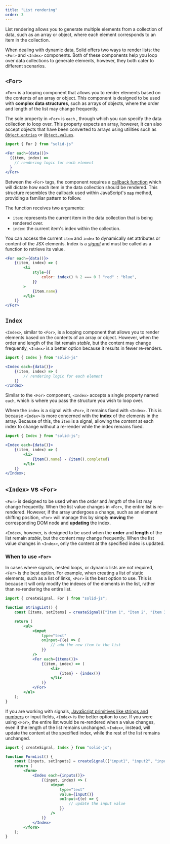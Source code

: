 ```yaml
---
title: "List rendering"
order: 3
---
```


List rendering allows you to generate multiple elements from a collection of data, such as an array or object, where each element corresponds to an item in the collection.

When dealing with dynamic data, Solid offers two ways to render lists: the `<For>` and `<Index>` components. Both of these components help you loop over data collections to generate elements, however, they both cater to different scenarios.

## `<For>`

`<For>` is a looping component that allows you to render elements based on the contents of an array or object. This component is designed to be used with **complex data structures**, such as arrays of objects, where the order and length of the list may change frequently.

The sole property in `<For>` is `each` , through which you can specify the data collection to loop over. This property expects an array, however, it can also accept objects that have been converted to arrays using utilities such as [`Object.entries`](https://developer.mozilla.org/en-US/docs/Web/JavaScript/Reference/Global_Objects/Object/entries) or [`Object.values`](https://developer.mozilla.org/en-US/docs/Web/JavaScript/Reference/Global_Objects/Object/values).

```jsx
import { For } from "solid-js"

<For each={data()}>
  {(item, index) =>
    // rendering logic for each element
  }
</For>
```

Between the `<For>` tags, the component requires a [callback function](https://developer.mozilla.org/en-US/docs/Glossary/Callback_function) which will dictate how each item in the data collection should be rendered. This structure resembles the callback used within JavaScript's [`map`](https://developer.mozilla.org/en-US/docs/Web/JavaScript/Reference/Global_Objects/Map) method, providing a familiar pattern to follow.

The function receives two arguments:

- `item`: represents the current item in the data collection that is being rendered over.
- `index`: the current item's index within the collection.

You can access the current `item` and `index` to dynamically set attributes or content of the JSX elements. Index is a [_signal_](/concepts/signals) and must be called as a function to retrieve its value.

```jsx
<For each={data()}>
	{(item, index) => (
		<li
			style={{
				color: index() % 2 === 0 ? "red" : "blue",
			}}
		>
			{item.name}
		</li>
	)}
</For>
```

## `Index`

`<Index>`, similar to `<For>`, is a looping component that allows you to render elements based on the contents of an array or object. However, when the order and length of the list remain _stable_, but the content may change frequently, `<Index>` is a better option because it results in fewer re-renders.

```jsx
import { Index } from "solid-js"

<Index each={data()}>
	{(item, index) => (
		// rendering logic for each element
	)}
</Index>
```

Similar to the `<For>` component, `<Index>` accepts a single property named `each`, which is where you pass the structure you wish to loop over.

Where the `index` is a signal with `<For>`, it remains fixed with `<Index>`. This is because `<Index>` is more concerned with the **index** of the elements in the array. Because of this, the `item` is a signal, allowing the _content_ at each index to change without a re-render while the index remains fixed.

```jsx
import { Index } from "solid-js";

<Index each={data()}>
	{(item, index) => (
		<li>
			{item().name} - {item().completed}
		</li>
	)}
</Index>;
```

## `<Index>` vs `<For>`

`<For>` is designed to be used when the _order_ and _length_ of the list may change frequently. When the list value changes in `<For>`, the entire list is re-rendered. However, if the array undergoes a change, such as an element shifting position, `<For>` will manage this by simply **moving** the corresponding DOM node and **updating** the index.

`<Index>`, however, is designed to be used when the **order** and **length** of the list remain _stable_, but the content may change frequently. When the list value changes in `<Index>`, only the content at the specified index is updated.

### When to use `<For>`

In cases where signals, nested loops, or dynamic lists are not required, `<For>` is the best option. For example, when creating a list of static elements, such as a list of links, `<For>` is the best option to use. This is because it will only modify the indexes of the elements in the list, rather than re-rendering the entire list.

```jsx
import { createSignal, For } from "solid-js";

function StringList() {
	const [items, setItems] = createSignal(["Item 1", "Item 2", "Item 3"]);

	return (
		<ul>
			<input
				type="text"
				onInput={(e) => {
					// add the new item to the list
				}}
			/>
			<For each={items()}>
				{(item, index) => (
					<li>
						{item} - {index()}
					</li>
				)}
			</For>
		</ul>
	);
}
```

If you are working with signals, [JavaScript primitives like strings and numbers](https://developer.mozilla.org/en-US/docs/Glossary/Primitive) or input fields, `<Index>` is the better option to use. If you were using `<For>`, the entire list would be re-rendered when a value changes, even if the length of the list remains unchanged. `<Index>`, instead, will update the content at the specified index, while the rest of the list remains unchanged.

```jsx
import { createSignal, Index } from "solid-js";

function FormList() {
	const [inputs, setInputs] = createSignal(["input1", "input2", "input3"]);
	return (
		<form>
			<Index each={inputs()}>
				{(input, index) => (
					<input
						type="text"
						value={input()}
						onInput={(e) => {
							// update the input value
						}}
					/>
				)}
			</Index>
		</form>
	);
}
```
